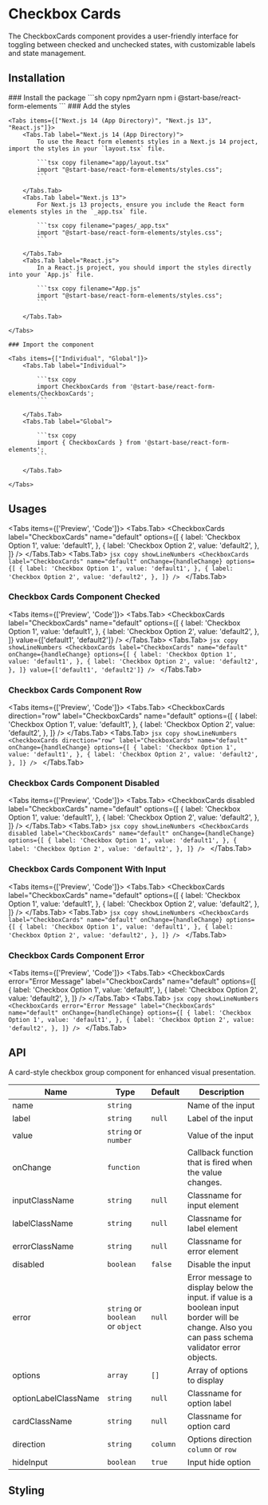 
# Checkbox Cards

The CheckboxCards component provides a user-friendly interface for toggling between checked and unchecked states, with customizable labels and state management.

## Installation

<Steps>
    ### Install the package
    ```sh copy npm2yarn
    npm i @start-base/react-form-elements
    ```
    ### Add the styles

    <Tabs items={["Next.js 14 (App Directory)", "Next.js 13", "React.js"]}>
        <Tabs.Tab label="Next.js 14 (App Directory)">
            To use the React form elements styles in a Next.js 14 project, import the styles in your `layout.tsx` file.

            ```tsx copy filename="app/layout.tsx"
            import "@start-base/react-form-elements/styles.css";
            ```

        </Tabs.Tab>
        <Tabs.Tab label="Next.js 13">
            For Next.js 13 projects, ensure you include the React form elements styles in the `_app.tsx` file.

            ```tsx copy filename="pages/_app.tsx"
            import "@start-base/react-form-elements/styles.css";
            ```

        </Tabs.Tab>
        <Tabs.Tab label="React.js">
            In a React.js project, you should import the styles directly into your `App.js` file.

            ```tsx copy filename="App.js"
            import "@start-base/react-form-elements/styles.css";
            ```

        </Tabs.Tab>

    </Tabs>

    ### Import the component

    <Tabs items={["Individual", "Global"]}>
        <Tabs.Tab label="Individual">

            ```tsx copy
            import CheckboxCards from '@start-base/react-form-elements/CheckboxCards';
            ```

        </Tabs.Tab>
        <Tabs.Tab label="Global">

            ```tsx copy
            import { CheckboxCards } from '@start-base/react-form-elements';
            ```

        </Tabs.Tab>

    </Tabs>

</Steps>

## Usages

<Tabs items={['Preview', 'Code']}>
  <Tabs.Tab>
    <Preview height="200px">
      <FormOnChange>
        <CheckboxCards
          label="CheckboxCards"
          name="default"
          options={[
            {
              label: 'Checkbox Option 1',
              value: 'default1',
            },
            {
              label: 'Checkbox Option 2',
              value: 'default2',
            },
          ]}
        />
      </FormOnChange>
    </Preview>
  </Tabs.Tab>
  <Tabs.Tab>
    ```jsx copy showLineNumbers
    <CheckboxCards
      label="CheckboxCards"
      name="default"
      onChange={handleChange}
      options={[
        {
          label: 'Checkbox Option 1',
          value: 'default1',
        },
        {
          label: 'Checkbox Option 2',
          value: 'default2',
        },
      ]}
    />
    ```
  </Tabs.Tab>
</Tabs>

### Checkbox Cards Component Checked

<Tabs items={['Preview', 'Code']}>
  <Tabs.Tab>
    <Preview height="200px">
      <FormOnChange>
        <CheckboxCards
          label="CheckboxCards"
          name="default"
          options={[
            {
              label: 'Checkbox Option 1',
              value: 'default1',
            },
            {
              label: 'Checkbox Option 2',
              value: 'default2',
            },
          ]}
          value={['default1', 'default2']}
        />
      </FormOnChange>
    </Preview>
  </Tabs.Tab>
  <Tabs.Tab>
    ```jsx copy showLineNumbers
    <CheckboxCards
      label="CheckboxCards"
      name="default"
      onChange={handleChange}
      options={[
        {
          label: 'Checkbox Option 1',
          value: 'default1',
        },
        {
          label: 'Checkbox Option 2',
          value: 'default2',
        },
      ]}
      value={['default1', 'default2']}
    />
    ```
  </Tabs.Tab>
</Tabs>

### Checkbox Cards Component Row

<Tabs items={['Preview', 'Code']}>
  <Tabs.Tab>
    <Preview height="200px">
      <FormOnChange>
        <CheckboxCards
          direction="row"
          label="CheckboxCards"
          name="default"
          options={[
            {
              label: 'Checkbox Option 1',
              value: 'default1',
            },
            {
              label: 'Checkbox Option 2',
              value: 'default2',
            },
          ]}
        />
      </FormOnChange>
    </Preview>
  </Tabs.Tab>
  <Tabs.Tab>
    ```jsx copy showLineNumbers
    <CheckboxCards
      direction="row"
      label="CheckboxCards"
      name="default"
      onChange={handleChange}
      options={[
        {
          label: 'Checkbox Option 1',
          value: 'default1',
        },
        {
          label: 'Checkbox Option 2',
          value: 'default2',
        },
      ]}
    />
    ```
  </Tabs.Tab>
</Tabs>

### Checkbox Cards Component Disabled

<Tabs items={['Preview', 'Code']}>
  <Tabs.Tab>
    <Preview height="200px">
      <FormOnChange>
        <CheckboxCards
          disabled
          label="CheckboxCards"
          name="default"
          options={[
            {
              label: 'Checkbox Option 1',
              value: 'default1',
            },
            {
              label: 'Checkbox Option 2',
              value: 'default2',
            },
          ]}
        />
      </FormOnChange>
    </Preview>
  </Tabs.Tab>
  <Tabs.Tab>
    ```jsx copy showLineNumbers
    <CheckboxCards
      disabled
      label="CheckboxCards"
      name="default"
      onChange={handleChange}
      options={[
        {
          label: 'Checkbox Option 1',
          value: 'default1',
        },
        {
          label: 'Checkbox Option 2',
          value: 'default2',
        },
      ]}
    />
    ```
  </Tabs.Tab>
</Tabs>

### Checkbox Cards Component With Input

<Tabs items={['Preview', 'Code']}>
  <Tabs.Tab>
    <Preview height="200px">
      <FormOnChange>
        <CheckboxCards
          label="CheckboxCards"
          name="default"
          options={[
            {
              label: 'Checkbox Option 1',
              value: 'default1',
            },
            {
              label: 'Checkbox Option 2',
              value: 'default2',
            },
          ]}
        />
      </FormOnChange>
    </Preview>
  </Tabs.Tab>
  <Tabs.Tab>
    ```jsx copy showLineNumbers
    <CheckboxCards
      label="CheckboxCards"
      name="default"
      onChange={handleChange}
      options={[
        {
          label: 'Checkbox Option 1',
          value: 'default1',
        },
        {
          label: 'Checkbox Option 2',
          value: 'default2',
        },
      ]}
    />
    ```
  </Tabs.Tab>
</Tabs>

### Checkbox Cards Component Error

<Tabs items={['Preview', 'Code']}>
  <Tabs.Tab>
    <Preview height="200px">
      <FormOnChange>
        <CheckboxCards
          error="Error Message"
          label="CheckboxCards"
          name="default"
          options={[
            {
              label: 'Checkbox Option 1',
              value: 'default1',
            },
            {
              label: 'Checkbox Option 2',
              value: 'default2',
            },
          ]}
        />
      </FormOnChange>
    </Preview>
  </Tabs.Tab>
  <Tabs.Tab>
    ```jsx copy showLineNumbers
    <CheckboxCards
      error="Error Message"
      label="CheckboxCards"
      name="default"
      onChange={handleChange}
      options={[
        {
          label: 'Checkbox Option 1',
          value: 'default1',
        },
        {
          label: 'Checkbox Option 2',
          value: 'default2',
        },
      ]}
    />
    ```
  </Tabs.Tab>
</Tabs>

## API

A card-style checkbox group component for enhanced visual presentation.

| Name                 | Type                              | Default  | Description                                                                                                                                    |
| -------------------- | --------------------------------- | -------- | ---------------------------------------------------------------------------------------------------------------------------------------------- |
| name                 | `string`                          |          | Name of the input                                                                                                                              |
| label                | `string`                          | `null`   | Label of the input                                                                                                                             |
| value                | `string` or `number`              |          | Value of the input                                                                                                                             |
| onChange             | `function`                        |          | Callback function that is fired when the value changes.                                                                                        |
| inputClassName       | `string`                          | `null`   | Classname for input element                                                                                                                    |
| labelClassName       | `string`                          | `null`   | Classname for label element                                                                                                                    |
| errorClassName       | `string`                          | `null`   | Classname for error element                                                                                                                    |
| disabled             | `boolean`                         | `false`  | Disable the input                                                                                                                              |
| error                | `string` or `boolean` or `object` | `null`   | Error message to display below the input. if value is a boolean input border will be change. Also you can pass schema validator error objects. |
| options              | `array`                           | `[]`     | Array of options to display                                                                                                                    |
| optionLabelClassName | `string`                          | `null`   | Classname for option label                                                                                                                     |
| cardClassName        | `string`                          | `null`   | Classname for option card                                                                                                                      |
| direction            | `string`                          | `column` | Options direction `column` or `row`                                                                                                            |
| hideInput            | `boolean`                         | `true`   | Input hide option                                                                                                                              |

## Styling
